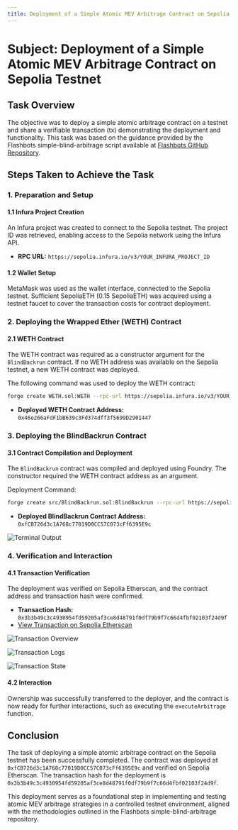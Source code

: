 ```yaml
---
title: Deployment of a Simple Atomic MEV Arbitrage Contract on Sepolia Testnet
---
```


# **Subject:** Deployment of a Simple Atomic MEV Arbitrage Contract on Sepolia Testnet

## **Task Overview**

The objective was to deploy a simple atomic arbitrage contract on a testnet and share a verifiable transaction (tx) demonstrating the deployment and functionality. This task was based on the guidance provided by the Flashbots simple-blind-arbitrage script available at [Flashbots GitHub Repository](https://github.com/flashbots/simple-blind-arbitrage/tree/main).

## **Steps Taken to Achieve the Task**

### **1. Preparation and Setup**

#### **1.1 Infura Project Creation**
An Infura project was created to connect to the Sepolia testnet. The project ID was retrieved, enabling access to the Sepolia network using the Infura API.

- **RPC URL:** `https://sepolia.infura.io/v3/YOUR_INFURA_PROJECT_ID`

#### **1.2 Wallet Setup**
MetaMask was used as the wallet interface, connected to the Sepolia testnet. Sufficient SepoliaETH (0.15 SepoliaETH) was acquired using a testnet faucet to cover the transaction costs for contract deployment.

### **2. Deploying the Wrapped Ether (WETH) Contract**

#### **2.1 WETH Contract**
The WETH contract was required as a constructor argument for the `BlindBackrun` contract. If no WETH address was available on the Sepolia testnet, a new WETH contract was deployed.

The following command was used to deploy the WETH contract:

```bash
forge create WETH.sol:WETH --rpc-url https://sepolia.infura.io/v3/YOUR_INFURA_PROJECT_ID --private-key YOUR_PRIVATE_KEY
```

- **Deployed WETH Contract Address:** `0x46e266aFdF1bB639c3Fd374dff3f5699D2901447`

### **3. Deploying the BlindBackrun Contract**

#### **3.1 Contract Compilation and Deployment**
The `BlindBackrun` contract was compiled and deployed using Foundry. The constructor required the WETH contract address as an argument.

Deployment Command:

```bash
forge create src/BlindBackrun.sol:BlindBackrun --rpc-url https://sepolia.infura.io/v3/YOUR_INFURA_PROJECT_ID --private-key YOUR_PRIVATE_KEY --constructor-args 0x46e266aFdF1bB639c3Fd374dff3f5699D2901447
```

- **Deployed BlindBackrun Contract Address:** `0xfCB726d3c1A768c77019D0CC57C073cFf6395E9c`

![Terminal Output](/terminal.png)

### **4. Verification and Interaction**

#### **4.1 Transaction Verification**
The deployment was verified on Sepolia Etherscan, and the contract address and transaction hash were confirmed.

- **Transaction Hash:** `0x3b3b49c3c4930954fd59205af3ce8d48791f0df79b9f7c66d4fbf02103f24d9f`
- [View Transaction on Sepolia Etherscan](https://sepolia.etherscan.io/tx/0x3b3b49c3c4930954fd59205af3ce8d48791f0df79b9f7c66d4fbf02103f24d9f)

![Transaction Overview](/overview.png)

![Transaction Logs](/logs.png)

![Transaction State](/state.png)

#### **4.2 Interaction**
Ownership was successfully transferred to the deployer, and the contract is now ready for further interactions, such as executing the `executeArbitrage` function.

## **Conclusion**

The task of deploying a simple atomic arbitrage contract on the Sepolia testnet has been successfully completed. The contract was deployed at `0xfCB726d3c1A768c77019D0CC57C073cFf6395E9c` and verified on Sepolia Etherscan. The transaction hash for the deployment is `0x3b3b49c3c4930954fd59205af3ce8d48791f0df79b9f7c66d4fbf02103f24d9f`.

This deployment serves as a foundational step in implementing and testing atomic MEV arbitrage strategies in a controlled testnet environment, aligned with the methodologies outlined in the Flashbots simple-blind-arbitrage repository.
